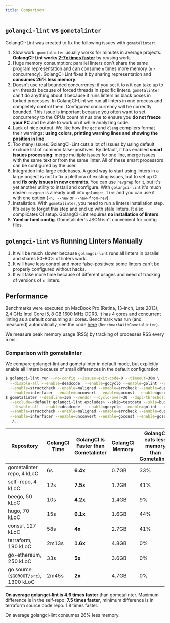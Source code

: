 ```yaml
---
title: Comparison
---
```


## `golangci-lint` vs `gometalinter`

GolangCI-Lint was created to fix the following issues with `gometalinter`:

1. Slow work: `gometalinter` usually works for minutes in average projects.
   **GolangCI-Lint works [2-7x times faster](/usage/performance)** by reusing work.
2. Huge memory consumption: parallel linters don't share the same program representation and can consume
   `n` times more memory (`n` - concurrency). GolangCI-Lint fixes it by sharing representation and **consumes 26% less memory**.
3. Doesn't use real bounded concurrency: if you set it to `n` it can take up to `n*n` threads because of
   forced threads in specific linters. `gometalinter` can't do anything about it because it runs linters as
   black boxes in forked processes. In GolangCI-Lint we run all linters in one process and completely control
   them. Configured concurrency will be correctly bounded.
   This issue is important because you often want to set concurrency to the CPUs count minus one to
   ensure you **do not freeze your PC** and be able to work on it while analyzing code.
4. Lack of nice output. We like how the `gcc` and `clang` compilers format their warnings: **using colors,
   printing warning lines and showing the position in line**.
5. Too many issues. GolangCI-Lint cuts a lot of issues by using default exclude list of common false-positives.
   By default, it has enabled **smart issues processing**: merge multiple issues for one line, merge issues with the
   same text or from the same linter. All of these smart processors can be configured by the user.
6. Integration into large codebases. A good way to start using linters in a large project is not to fix a plethora
   of existing issues, but to set up CI and **fix only issues in new commits**. You can use `revgrep` for it, but it's
   yet another utility to install and configure. With `golangci-lint` it's much easier: `revgrep` is already built into
   `golangci-lint` and you can use it with one option (`-n, --new` or `--new-from-rev`).
7. Installation. With `gometalinter`, you need to run a linters installation step. It's easy to forget this step and
   end up with stale linters. It also complicates CI setup. GolangCI-Lint requires **no installation of linters**.
8. **Yaml or toml config**. Gometalinter's JSON isn't convenient for config files.

## `golangci-lint` vs Running Linters Manually

1. It will be much slower because `golangci-lint` runs all linters in parallel and shares 50-80% of linters work.
2. It will have less control and more false-positives: some linters can't be properly configured without hacks.
3. It will take more time because of different usages and need of tracking of versions of `n` linters.

## Performance

Benchmarks were executed on MacBook Pro (Retina, 13-inch, Late 2013), 2,4 GHz Intel Core i5, 8 GB 1600 MHz DDR3.
It has 4 cores and concurrent linting as a default consuming all cores.
Benchmark was run (and measured) automatically, see the code
[here](https://github.com/golangci/golangci-lint/blob/master/test/bench/bench_test.go) (`BenchmarkWithGometalinter`).

We measure peak memory usage (RSS) by tracking of processes RSS every 5 ms.

### Comparison with gometalinter

We compare golangci-lint and gometalinter in default mode, but explicitly enable all linters because of small differences in the default configuration.

```sh
$ golangci-lint run --no-config --issues-exit-code=0 --timeout=30m \
  --disable-all --enable=deadcode  --enable=gocyclo --enable=golint --enable=varcheck \
  --enable=structcheck --enable=maligned --enable=errcheck --enable=dupl --enable=ineffassign \
  --enable=interfacer --enable=unconvert --enable=goconst --enable=gosec --enable=megacheck
$ gometalinter --deadline=30m --vendor --cyclo-over=30 --dupl-threshold=150 \
  --exclude=<default golangci-lint excludes> --skip=testdata --skip=builtin \
  --disable-all --enable=deadcode  --enable=gocyclo --enable=golint --enable=varcheck \
  --enable=structcheck --enable=maligned --enable=errcheck --enable=dupl --enable=ineffassign \
  --enable=interfacer --enable=unconvert --enable=goconst --enable=gosec --enable=megacheck
  ./...
```

| Repository                           | GolangCI Time | GolangCI Is Faster than Gometalinter | GolangCI Memory | GolangCI eats less memory than Gometalinter |
| ------------------------------------ | ------------- | ------------------------------------ | --------------- | ------------------------------------------- |
| gometalinter repo, 4 kLoC            | 6s            | **6.4x**                             | 0.7GB           | 33%                                         |
| self-repo, 4 kLoC                    | 12s           | **7.5x**                             | 1.2GB           | 41%                                         |
| beego, 50 kLoC                       | 10s           | **4.2x**                             | 1.4GB           | 9%                                          |
| hugo, 70 kLoC                        | 15s           | **6.1x**                             | 1.6GB           | 44%                                         |
| consul, 127 kLoC                     | 58s           | **4x**                               | 2.7GB           | 41%                                         |
| terraform, 190 kLoC                  | 2m13s         | **1.6x**                             | 4.8GB           | 0%                                          |
| go-ethereum, 250 kLoC                | 33s           | **5x**                               | 3.6GB           | 0%                                          |
| go source (`$GOROOT/src`), 1300 kLoC | 2m45s         | **2x**                               | 4.7GB           | 0%                                          |

**On average golangci-lint is 4.6 times faster** than gometalinter. Maximum difference is in the
self-repo: **7.5 times faster**, minimum difference is in terraform source code repo: 1.8 times faster.

On average golangci-lint consumes 26% less memory.

